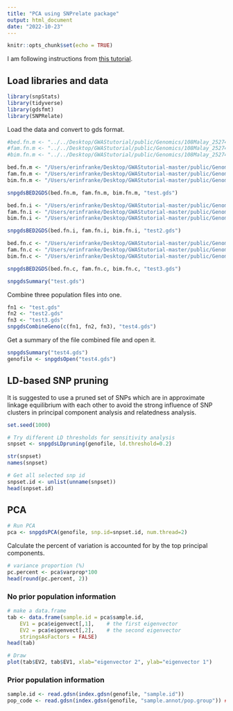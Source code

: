 ```yaml
---
title: "PCA using SNPrelate package"
output: html_document
date: "2022-10-23"
---
```


```r
knitr::opts_chunk$set(echo = TRUE)
```

I am following instructions from [this tutorial](https://www.bioconductor.org/packages/devel/bioc/vignettes/SNPRelate/inst/doc/SNPRelate.html). 

## Load libraries and data 

```r
library(snpStats)
library(tidyverse)
library(gdsfmt)
library(SNPRelate)
```

Load the data and convert to gds format. 

```r
#bed.fn.m <- "../../Desktop/GWAStutorial/public/Genomics/108Malay_2527458snps.bed"
#fam.fn.m <- "../../Desktop/GWAStutorial/public/Genomics/108Malay_2527458snps.fam"
#bim.fn.m <- "../../Desktop/GWAStutorial/public/Genomics/108Malay_2527458snps.bim"

bed.fn.m <- "/Users/erinfranke/Desktop/GWAStutorial-master/public/Genomics/108Malay_2527458snps.bed"
fam.fn.m <- "/Users/erinfranke/Desktop/GWAStutorial-master/public/Genomics/108Malay_2527458snps.fam"
bim.fn.m <- "/Users/erinfranke/Desktop/GWAStutorial-master/public/Genomics/108Malay_2527458snps.bim"

snpgdsBED2GDS(bed.fn.m, fam.fn.m, bim.fn.m, "test.gds")

bed.fn.i <- "/Users/erinfranke/Desktop/GWAStutorial-master/public/Genomics/105Indian_2527458snps.bed"
fam.fn.i <- "/Users/erinfranke/Desktop/GWAStutorial-master/public/Genomics/105Indian_2527458snps.fam"
bim.fn.i <- "/Users/erinfranke/Desktop/GWAStutorial-master/public/Genomics/105Indian_2527458snps.bim"

snpgdsBED2GDS(bed.fn.i, fam.fn.i, bim.fn.i, "test2.gds")

bed.fn.c <- "/Users/erinfranke/Desktop/GWAStutorial-master/public/Genomics/110Chinese_2527458snps.bed"
fam.fn.c <- "/Users/erinfranke/Desktop/GWAStutorial-master/public/Genomics/110Chinese_2527458snps.fam"
bim.fn.c <- "/Users/erinfranke/Desktop/GWAStutorial-master/public/Genomics/110Chinese_2527458snps.bim"

snpgdsBED2GDS(bed.fn.c, fam.fn.c, bim.fn.c, "test3.gds")

snpgdsSummary("test.gds")
```

Combine three population files into one. 
```r
fn1 <- "test.gds"
fn2 <- "test2.gds"
fn3 <- "test3.gds"
snpgdsCombineGeno(c(fn1, fn2, fn3), "test4.gds")
```

Get a summary of the file combined file and open it. 
```r
snpgdsSummary("test4.gds")
genofile <- snpgdsOpen("test4.gds")
```

## LD-based SNP pruning

It is suggested to use a pruned set of SNPs which are in approximate linkage equilibrium with each other to avoid the strong influence of SNP clusters in principal component analysis and relatedness analysis.

```r
set.seed(1000)

# Try different LD thresholds for sensitivity analysis
snpset <- snpgdsLDpruning(genofile, ld.threshold=0.2)

str(snpset)
names(snpset)

# Get all selected snp id
snpset.id <- unlist(unname(snpset))
head(snpset.id)
```

## PCA 

```r
# Run PCA
pca <- snpgdsPCA(genofile, snp.id=snpset.id, num.thread=2)
```

Calculate the percent of variation is accounted for by the top principal components.

```r
# variance proportion (%)
pc.percent <- pca$varprop*100
head(round(pc.percent, 2))
```

### No prior population information

```r
# make a data.frame
tab <- data.frame(sample.id = pca$sample.id,
    EV1 = pca$eigenvect[,1],    # the first eigenvector
    EV2 = pca$eigenvect[,2],    # the second eigenvector
    stringsAsFactors = FALSE)
head(tab)
```

```r
# Draw
plot(tab$EV2, tab$EV1, xlab="eigenvector 2", ylab="eigenvector 1")
```

### Prior population information

```r
sample.id <- read.gdsn(index.gdsn(genofile, "sample.id"))
pop_code <- read.gdsn(index.gdsn(genofile, "sample.annot/pop.group")) ## doesn't work
```


